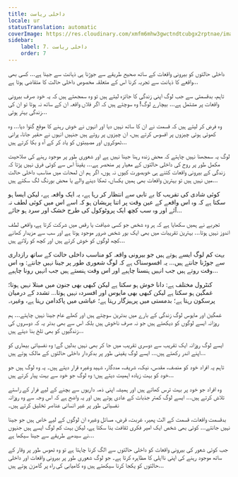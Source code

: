 ```yaml
---
title: داخلی ریاست
locale: ur
statusTranslation: automatic
coverImage: https://res.cloudinary.com/xmfm6mhw3gwctndtcubgx2rptnae/image/upload/v1740468922/small_cover_tratado_de_psicologia_revolucionaria_a4c0dca4e0.webp
sidebar:
    label: 7. داخلی ریاست
    order: 7
---
```

داخلی حالتوں کو بیرونی واقعات کے ساتھ صحیح طریقے سے جوڑنا ہی ذہانت سے جینا ہے... کسی بھی واقعے کا ذہانت سے تجربہ کرنا اس کے متعلقہ مخصوص داخلی حالت کا متقاضی ہوتا ہے...

تاہم، بدقسمتی سے جب لوگ اپنی زندگی کا جائزہ لیتے ہیں تو وہ سمجھتے ہیں کہ یہ خود صرف بیرونی واقعات پر مشتمل ہے... بیچارے لوگ! وہ سوچتے ہیں کہ اگر فلاں واقعہ ان کے ساتھ نہ ہوتا تو ان کی زندگی بہتر ہوتی...

وہ فرض کر لیتے ہیں کہ قسمت نے ان کا ساتھ نہیں دیا اور انہوں نے خوش رہنے کا موقع گنوا دیا... وہ کھوئی ہوئی چیزوں پر افسوس کرتے ہیں، ان چیزوں پر روتے ہیں جنہیں انہوں نے حقیر جانا، پرانی ٹھوکروں اور مصیبتوں کو یاد کر کے آہ و بکا کرتے ہیں...

لوگ یہ سمجھنا نہیں چاہتے کہ محض زندہ رہنا جینا نہیں ہے اور شعوری طور پر موجود رہنے کی صلاحیت مکمل طور پر روح کی داخلی حالتوں کے معیار پر منحصر ہے... یقیناً اس سے کوئی فرق نہیں پڑتا کہ زندگی کے بیرونی واقعات کتنے ہی خوبصورت کیوں نہ ہوں، اگر ہم ان لمحات میں مناسب داخلی حالت میں نہیں ہیں تو بہترین واقعات بھی ہمیں یکساں، تھکا دینے والے یا محض بورنگ لگ سکتے ہیں...

کوئی شادی کی تقریب کا بے تابی سے انتظار کر رہا ہے، یہ ایک واقعہ ہے، لیکن ایسا ہو سکتا ہے کہ وہ اس واقعے کے عین وقت پر اتنا پریشان ہو کہ اسے اس میں کوئی لطف نہ آئے اور وہ سب کچھ ایک پروٹوکول کی طرح خشک اور سرد ہو جائے...

تجربے نے ہمیں سکھایا ہے کہ ہر وہ شخص جو کسی ضیافت یا رقص میں شرکت کرتا ہے، واقعی لطف اندوز نہیں ہوتا... بہترین تقریبات میں بھی ایک بور شخص ضرور موجود ہوتا ہے اور سب سے مزیدار کھانے کچھ لوگوں کو خوش کرتے ہیں اور کچھ کو رلاتے ہیں...

بہت کم لوگ ایسے ہوتے ہیں جو بیرونی واقعہ کو مناسب داخلی حالت کے ساتھ رازداری سے جوڑنا جانتے ہیں... یہ افسوسناک ہے کہ لوگ شعوری طور پر جینا نہیں جانتے: وہ اس وقت روتے ہیں جب انہیں ہنسنا چاہیے اور اس وقت ہنستے ہیں جب انہیں رونا چاہیے...

کنٹرول مختلف ہے: دانا خوش ہو سکتا ہے لیکن کبھی بھی جنون میں مبتلا نہیں ہوتا؛ غمگین ہو سکتا ہے لیکن کبھی بھی مایوس اور افسردہ نہیں ہوتا... تشدد کے درمیان پرسکون رہتا ہے؛ بدمستی میں پرہیزگار رہتا ہے؛ عیاشی میں پاکدامن رہتا ہے، وغیرہ۔

غمگین اور مایوس لوگ زندگی کے بارے میں بدترین سوچتے ہیں اور کھلے عام جینا نہیں چاہتے... ہم روزانہ ایسے لوگوں کو دیکھتے ہیں جو نہ صرف ناخوش ہیں بلکہ اس سے بھی بدتر یہ کہ دوسروں کی زندگیوں کو بھی تلخ بنا دیتے ہیں...

ایسے لوگ روزانہ ایک تقریب سے دوسری تقریب میں جا کر بھی نہیں بدلیں گے؛ وہ نفسیاتی بیماری کو اپنے اندر رکھتے ہیں... ایسے لوگ یقینی طور پر بدکردار داخلی حالتوں کے مالک ہوتے ہیں...

تاہم یہ افراد خود کو منصف، مقدس، نیک، شریف، مددگار، شہید وغیرہ قرار دیتے ہیں۔ یہ وہ لوگ ہیں جو خود کو بہت زیادہ اہمیت دیتے ہیں؛ وہ لوگ جو خود سے بہت پیار کرتے ہیں...

وہ افراد جو خود پر بہت ترس کھاتے ہیں اور ہمیشہ اپنی ذمہ داریوں سے بچنے کے لیے فرار کے راستے تلاش کرتے ہیں... ایسے لوگ کمتر جذبات کے عادی ہوتے ہیں اور یہ واضح ہے کہ اس وجہ سے وہ روزانہ نفسیاتی طور پر غیر انسانی عناصر تخلیق کرتے ہیں۔

بدقسمت واقعات، قسمت کے الٹ پھیر، غربت، قرض، مسائل وغیرہ ان لوگوں کے لیے خاص ہیں جو جینا نہیں جانتے... کوئی بھی شخص ایک امیر فکری ثقافت بنا سکتا ہے، لیکن بہت کم لوگ ایسے ہیں جنہوں نے سیدھے طریقے سے جینا سیکھا ہے...

جب کوئی شعور کی بیرونی واقعات کو داخلی حالتوں سے الگ کرنا چاہتا ہے تو وہ ٹھوس طور پر وقار کے ساتھ موجود رہنے کی اپنی نااہلی کا مظاہرہ کرتا ہے۔ جو لوگ شعوری طور پر بیرونی واقعات اور داخلی حالتوں کو یکجا کرنا سیکھتے ہیں وہ کامیابی کی راہ پر گامزن ہوتے ہیں...

